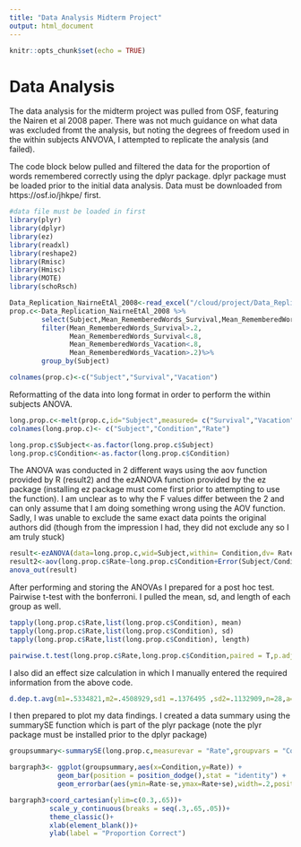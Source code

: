 ```yaml
---
title: "Data Analysis Midterm Project"
output: html_document
---
```


```r
knitr::opts_chunk$set(echo = TRUE)
```

# Data Analysis

The data analysis for the midterm project was pulled from OSF, featuring the Nairen et al 2008 paper. There was not much guidance on what data was excluded fromt the analysis, but noting the degrees of freedom used in the within subjects ANVOVA, I attempted to replicate the analysis (and failed).

The code block below pulled and filtered the data for the proportion of words remembered correctly using the dplyr package. dplyr package must be loaded prior to the initial data analysis. Data must be downloaded from https://osf.io/jhkpe/ first.

```r
#data file must be loaded in first
library(plyr)
library(dplyr)
library(ez)
library(readxl)
library(reshape2)
library(Rmisc)
library(Hmisc)
library(MOTE)
library(schoRsch)

Data_Replication_NairneEtAl_2008<-read_excel("/cloud/project/Data_Replication_NairneEtAl_2008.xls")
prop.c<-Data_Replication_NairneEtAl_2008 %>%
        select(Subject,Mean_RememberedWords_Survival,Mean_RememberedWords_Vacation)%>%
        filter(Mean_RememberedWords_Survival>.2,
               Mean_RememberedWords_Survival<.8,
               Mean_RememberedWords_Vacation<.8,
               Mean_RememberedWords_Vacation>.2)%>%
        group_by(Subject)

colnames(prop.c)<-c("Subject","Survival","Vacation")
```

Reformatting of the data into long format in order to perform the within subjects ANOVA.

```r
long.prop.c<-melt(prop.c,id="Subject",measured= c("Survival","Vacation"))
colnames(long.prop.c)<- c("Subject","Condition","Rate")

long.prop.c$Subject<-as.factor(long.prop.c$Subject)
long.prop.c$Condition<-as.factor(long.prop.c$Condition)
```

The ANOVA was conducted in 2 different ways using the aov function provided by R (result2) and the ezANOVA function provided by the ez package (installing ez package must come first prior to attempting to use the function). I am unclear as to why the F values differ between the 2 and can only assume that I am doing something wrong using the AOV function. Sadly, I was unable to exclude the same exact data points the original authors did (though from the impression I had, they did not exclude any so I am truly stuck)
```r
result<-ezANOVA(data=long.prop.c,wid=Subject,within= Condition,dv= Rate, detailed = T)
result2<-aov(long.prop.c$Rate~long.prop.c$Condition+Error(Subject/Condition), data = long.prop.c)
anova_out(result)
```

After performing and storing the ANOVAs I prepared for a post hoc test. Pairwise t-test with the bonferroni. I pulled the mean, sd, and length of each group as well. 
```r
tapply(long.prop.c$Rate,list(long.prop.c$Condition), mean)
tapply(long.prop.c$Rate,list(long.prop.c$Condition), sd)
tapply(long.prop.c$Rate,list(long.prop.c$Condition), length)

pairwise.t.test(long.prop.c$Rate,long.prop.c$Condition,paired = T,p.adjust.method = "bonferroni")
```

I also did an effect size calculation in which I manually entered the required information from the above code.
```r
d.dep.t.avg(m1=.5334821,m2=.4508929,sd1 =.1376495 ,sd2=.1132909,n=28,a=.05)
```
I then prepared to plot my data findings. I created a data summary using the summarySE function which is part of the plyr package (note the plyr package must be installed prior to the dplyr package)
```r
groupsummary<-summarySE(long.prop.c,measurevar = "Rate",groupvars = "Condition")

bargraph3<- ggplot(groupsummary,aes(x=Condition,y=Rate)) +
            geom_bar(position = position_dodge(),stat = "identity") +
            geom_errorbar(aes(ymin=Rate-se,ymax=Rate+se),width=.2,position = position_dodge(.9))

bargraph3+coord_cartesian(ylim=c(0.3,.65))+
          scale_y_continuous(breaks = seq(.3,.65,.05))+
          theme_classic()+
          xlab(element_blank())+
          ylab(label = "Proportion Correct")

```

